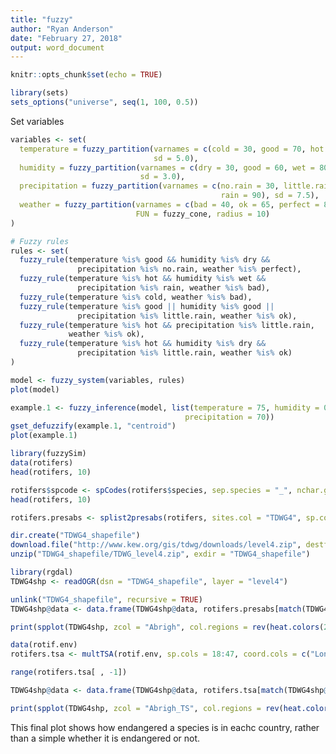```yaml
---
title: "fuzzy"
author: "Ryan Anderson"
date: "February 27, 2018"
output: word_document
---
```


```r
knitr::opts_chunk$set(echo = TRUE)

library(sets)
sets_options("universe", seq(1, 100, 0.5))

```

Set variables 

```r

variables <- set(
  temperature = fuzzy_partition(varnames = c(cold = 30, good = 70, hot = 90),
                                sd = 5.0),
  humidity = fuzzy_partition(varnames = c(dry = 30, good = 60, wet = 80), 
                             sd = 3.0),
  precipitation = fuzzy_partition(varnames = c(no.rain = 30, little.rain = 60,
                                               rain = 90), sd = 7.5),
  weather = fuzzy_partition(varnames = c(bad = 40, ok = 65, perfect = 80),
                            FUN = fuzzy_cone, radius = 10)
)

```

```r

# Fuzzy rules
rules <- set(
  fuzzy_rule(temperature %is% good && humidity %is% dry &&
               precipitation %is% no.rain, weather %is% perfect),
  fuzzy_rule(temperature %is% hot && humidity %is% wet &&
               precipitation %is% rain, weather %is% bad),
  fuzzy_rule(temperature %is% cold, weather %is% bad),
  fuzzy_rule(temperature %is% good || humidity %is% good ||
               precipitation %is% little.rain, weather %is% ok),
  fuzzy_rule(temperature %is% hot && precipitation %is% little.rain,
             weather %is% ok),
  fuzzy_rule(temperature %is% hot && humidity %is% dry &&
               precipitation %is% little.rain, weather %is% ok)
)

```

```r

model <- fuzzy_system(variables, rules)
plot(model)

```
```r

example.1 <- fuzzy_inference(model, list(temperature = 75, humidity = 0,
                                       precipitation = 70))
gset_defuzzify(example.1, "centroid")
plot(example.1)

```

```r

library(fuzzySim)
data(rotifers)
head(rotifers, 10)

```

```r

rotifers$spcode <- spCodes(rotifers$species, sep.species = "_", nchar.gen = 1, nchar.sp = 5, nchar.ssp = 0, sep.spcode = "")
head(rotifers, 10)

```

```r

rotifers.presabs <- splist2presabs(rotifers, sites.col = "TDWG4", sp.col = "spcode", keep.n = FALSE)

```

```r

dir.create("TDWG4_shapefile") 
download.file("http://www.kew.org/gis/tdwg/downloads/level4.zip", destfile = "TDWG4_shapefile/TDWG_level4.zip", method = "auto") 
unzip("TDWG4_shapefile/TDWG_level4.zip", exdir = "TDWG4_shapefile")

```

```r

library(rgdal)
TDWG4shp <- readOGR(dsn = "TDWG4_shapefile", layer = "level4")

```

```r

unlink("TDWG4_shapefile", recursive = TRUE)
TDWG4shp@data <- data.frame(TDWG4shp@data, rotifers.presabs[match(TDWG4shp@data$Level4_cod, rotifers.presabs$TDWG4), ])

```

```r

print(spplot(TDWG4shp, zcol = "Abrigh", col.regions = rev(heat.colors(256)), main = expression(paste(italic("A. brightwellii"), " occurrence records"))))

```

```r

data(rotif.env)
rotifers.tsa <- multTSA(rotif.env, sp.cols = 18:47, coord.cols = c("Longitude", "Latitude"), id.col = 1, degree = 3, step = TRUE)

```

```r

range(rotifers.tsa[ , -1])


```


```r

TDWG4shp@data <- data.frame(TDWG4shp@data, rotifers.tsa[match(TDWG4shp@data$Level4_cod, rotifers.tsa$TDWG4), ]) 

```

```r

print(spplot(TDWG4shp, zcol = "Abrigh_TS", col.regions = rev(heat.colors(256)), main = expression(paste(italic("A. brightwellii"), " TSA"))))

```

This final plot shows how endangered a species is in eachc country, rather than a simple whether it is endangered or not. 
















